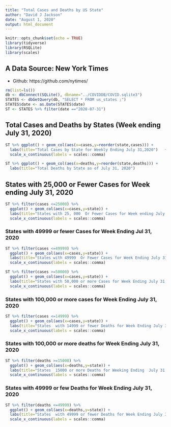 ```yaml
---
title: "Total Cases and Deaths by US State"
author: "David J Jackson"
date: "August 1, 2020"
output: html_document
---
```


```r
knitr::opts_chunk$set(echo = TRUE)
library(tidyverse)
library(RSQLite)
library(scales)
```

## A Data Source: New York Times
* Github: https://github.com/nytimes/

```r
rm(list=ls())
db <- dbConnect(SQLite(), dbname="../COVIDDB/COVID.sqlite3")
STATES <- dbGetQuery(db, "SELECT * FROM us_states ;")
STATES$date <- as.Date(STATES$date)
ST <- STATES %>% filter(date =="2020-07-31")
```

## Total Cases and Deaths by States (Week ending July 31, 2020)

```r
ST %>% ggplot() + geom_col(aes(x=cases,y=reorder(state,cases))) +
  labs(title="Total Cases by State for Weekly Ending July 31,2020")   +
  scale_x_continuous(labels = scales::comma)
```

```r
ST %>% ggplot() + geom_col(aes(x=deaths,y=reorder(state,deaths))) +
  labs(title="Total Deaths by State as of July 31, 2020") 
```

## States with 25,000 or Fewer Cases for Week ending July 31, 2020

```r
ST %>% filter(cases <=25000) %>%
  ggplot() + geom_col(aes(x=cases,y=state)) +
  labs(title="States with 25, 000  Or Fewer Cases for Week ending July 31, 2020") +
  scale_x_continuous(labels = scales::comma)
```

### States with 49999 or fewer Cases for Week Ending Jul 31, 2020 

```r
ST %>% filter(cases <=49999) %>%
  ggplot() + geom_col(aes(x=cases,y=state)) +
  labs(title="States with 49999  Or Fewer Cases for Week Ending July 31, 2020") +
  scale_x_continuous(labels = scales::comma)
```
```r
ST %>% filter(cases >=50000) %>%
  ggplot() + geom_col(aes(x=cases,y=state)) +
  labs(title="States with 50,000 or more Cases for Week Ending July 31, 2020") +
  scale_x_continuous(labels = scales::comma)
```

### States with 100,000 or more cases for Week Ending July 31, 2020

```r
ST %>% filter(cases <=14999) %>%
  ggplot() + geom_col(aes(x=cases,y=state)) +
  labs(title="States  with 14999 or fewer Deaths for Week Ending July 31, 2020") +
  scale_x_continuous(labels = scales::comma)
```

### States with 100,000 or more deaths for Week Ending July 31, 2020

```r
ST %>% filter(deaths >=15000) %>%
  ggplot() + geom_col(aes(x=deaths,y=state)) +
  labs(title="States  15000 or more Deaths for Weeking Ending  July 31, 2020") +
  scale_x_continuous(labels = scales::comma)
```

### States with 49999 or few Deaths for Week Ending  July 31, 2020

```r
ST %>% filter(deaths <=49999) %>%
  ggplot() + geom_col(aes(x=deaths,y=state)) +
  labs(title="States  with 49999 or fewer Deaths for Week Ending July 31, 2020") +
  scale_x_continuous(labels = scales::comma)
```